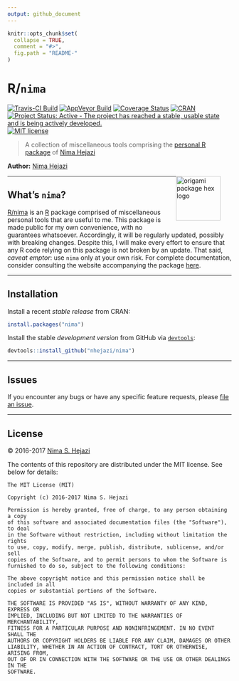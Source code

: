 ```yaml
---
output: github_document
---
```


<!-- README.md is generated from README.Rmd. Please edit that file -->

```r
knitr::opts_chunk$set(
  collapse = TRUE,
  comment = "#>",
  fig.path = "README-"
)
```

# R/`nima`

[![Travis-CI Build](https://travis-ci.org/nhejazi/nima.svg?branch=master)](https://travis-ci.org/nhejazi/nima)
[![AppVeyor Build](https://ci.appveyor.com/api/projects/status/github/nhejazi/nima?branch=master&svg=true)](https://ci.appveyor.com/project/nhejazi/nima)
[![Coverage Status](https://img.shields.io/codecov/c/github/nhejazi/nima/master.svg)](https://codecov.io/github/nhejazi/nima?branch=master)
[![CRAN](http://www.r-pkg.org/badges/version/nima)](http://www.r-pkg.org/pkg/nima)
[![Project Status: Active - The project has reached a stable, usable state and is being actively developed.](http://www.repostatus.org/badges/latest/active.svg)](http://www.repostatus.org/#active)
[![MIT license](http://img.shields.io/badge/license-MIT-brightgreen.svg)](http://opensource.org/licenses/MIT)

> A collection of miscellaneous tools comprising the [personal R
> package](http://hilaryparker.com/2013/04/03/personal-r-packages/) of
> [Nima Hejazi](http://nimahejazi.org/pages/about.html)

__Author:__ [Nima Hejazi](http://nimahejazi.org)

<img style="float: right; margin-right: 5%; margin-bottom: 1.5em"
     src='./hex/nima_sticker.pdf' alt='origami package hex logo' width='100'>

---

## What's `nima`?

[R/nima](http://nimahejazi.org/nima) is an [R](http://www.r-project.org)
package comprised of miscellaneous personal tools that are useful to me. This
package is made public for my own convenience, with no guarantees whatsoever.
Accordingly, it will be regularly updated, possibly with breaking changes.
Despite this, I will make every effort to ensure that any R code relying on this
package is not broken by an update. That said, _caveat emptor_: use `nima` only
at your own risk. For complete documentation, consider consulting the website
accompanying the package [here](http://nimahejazi.org/nima/).

---

## Installation

Install a recent _stable release_ from CRAN:

```r
install.packages("nima")
```

Install the stable _development version_ from GitHub via
[`devtools`](https://www.rstudio.com/products/rpackages/devtools/):

```r
devtools::install_github("nhejazi/nima")
```

---

## Issues

If you encounter any bugs or have any specific feature requests, please [file an
issue](https://github.com/nhejazi/nima/issues).

---

## License

&copy; 2016-2017 [Nima S. Hejazi](http://nimahejazi.org)

The contents of this repository are distributed under the MIT license. See
below for details:
```
The MIT License (MIT)

Copyright (c) 2016-2017 Nima S. Hejazi

Permission is hereby granted, free of charge, to any person obtaining a copy
of this software and associated documentation files (the "Software"), to deal
in the Software without restriction, including without limitation the rights
to use, copy, modify, merge, publish, distribute, sublicense, and/or sell
copies of the Software, and to permit persons to whom the Software is
furnished to do so, subject to the following conditions:

The above copyright notice and this permission notice shall be included in all
copies or substantial portions of the Software.

THE SOFTWARE IS PROVIDED "AS IS", WITHOUT WARRANTY OF ANY KIND, EXPRESS OR
IMPLIED, INCLUDING BUT NOT LIMITED TO THE WARRANTIES OF MERCHANTABILITY,
FITNESS FOR A PARTICULAR PURPOSE AND NONINFRINGEMENT. IN NO EVENT SHALL THE
AUTHORS OR COPYRIGHT HOLDERS BE LIABLE FOR ANY CLAIM, DAMAGES OR OTHER
LIABILITY, WHETHER IN AN ACTION OF CONTRACT, TORT OR OTHERWISE, ARISING FROM,
OUT OF OR IN CONNECTION WITH THE SOFTWARE OR THE USE OR OTHER DEALINGS IN THE
SOFTWARE.
```

